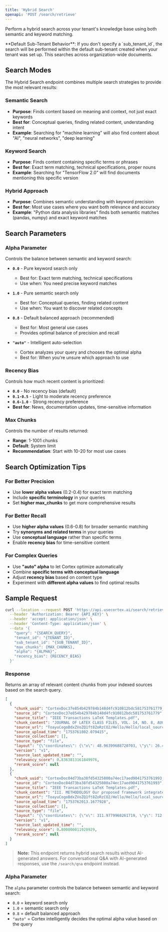```yaml
---
title: 'Hybrid Search'
openapi: 'POST /search/retrieve'
---
```


Perform a hybrid search across your tenant's knowledge base using both semantic and keyword matching.

<Note>
**Default Sub-Tenant Behavior**: If you don't specify a `sub_tenant_id`, the search will be performed within the default sub-tenant created when your tenant was set up. This searches across organization-wide documents.
</Note>

## Search Modes

The Hybrid Search endpoint combines multiple search strategies to provide the most relevant results:

### Semantic Search
- **Purpose**: Finds content based on meaning and context, not just exact keywords
- **Best for**: Conceptual queries, finding related content, understanding intent
- **Example**: Searching for "machine learning" will also find content about "AI", "neural networks", "deep learning"

### Keyword Search  
- **Purpose**: Finds content containing specific terms or phrases
- **Best for**: Exact term matching, technical specifications, proper nouns
- **Example**: Searching for "TensorFlow 2.0" will find documents mentioning this specific version

### Hybrid Approach
- **Purpose**: Combines semantic understanding with keyword precision
- **Best for**: Most use cases where you want both relevance and accuracy
- **Example**: "Python data analysis libraries" finds both semantic matches (pandas, numpy) and exact keyword matches

## Search Parameters

### Alpha Parameter
Controls the balance between semantic and keyword search:

- **`0.0`** - Pure keyword search only
  - Best for: Exact term matching, technical specifications
  - Use when: You need precise keyword matches
  
- **`1.0`** - Pure semantic search only  
  - Best for: Conceptual queries, finding related content
  - Use when: You want to discover related concepts
  
- **`0.8`** - Default balanced approach (recommended)
  - Best for: Most general use cases
  - Provides optimal balance of precision and recall
  
- **`"auto"`** - Intelligent auto-selection
  - Cortex analyzes your query and chooses the optimal alpha
  - Best for: When you're unsure which approach to use

### Recency Bias
Controls how much recent content is prioritized:

- **`0.0`** - No recency bias (default)
- **`0.1-0.5`** - Light to moderate recency preference
- **`0.6-1.0`** - Strong recency preference
- **Best for**: News, documentation updates, time-sensitive information

### Max Chunks
Controls the number of results returned:
- **Range**: 1-1001 chunks
- **Default**: System limit
- **Recommendation**: Start with 10-20 for most use cases

## Search Optimization Tips

### For Better Precision
- Use **lower alpha values** (0.2-0.4) for exact term matching
- Include **specific terminology** in your queries
- Set **higher max_chunks** to get more comprehensive results

### For Better Recall
- Use **higher alpha values** (0.6-0.8) for broader semantic matching
- Try **synonyms and related terms** in your queries
- Use **conceptual language** rather than specific terms
- Enable **recency bias** for time-sensitive content

### For Complex Queries
- Use **"auto" alpha** to let Cortex optimize automatically
- Combine **specific terms with conceptual language**
- Adjust **recency bias** based on content type
- Experiment with **different alpha values** to find optimal results

## Sample Request

```bash
curl --location --request POST 'https://api.usecortex.ai/search/retrieve' \
  --header 'Authorization: Bearer {API_KEY}' \
  --header 'accept: application/json' \
  --header 'Content-Type: application/json' \
  --data '{
    "query": "{SEARCH_QUERY}",
    "tenant_id": "{TENANT_ID}",
    "sub_tenant_id": "{SUB_TENANT_ID}",
    "max_chunks": {MAX_CHUNKS},
    "alpha": "{ALPHA}",
    "recency_bias": {RECENCY_BIAS}
  }'
```

### Response
Returns an array of relevant content chunks from your indexed sources based on the search query.

```json
[
  {
    "chunk_uuid": "CortexDoc37e854b429784b148d4fc910812bdc581753761779_20_v1",
    "source_id": "CortexDoc37e854b429784b148d4fc910812bdc581753761779",
    "source_title": "IEEE Transactions LaTeX Templates.pdf",
    "chunk_content": "JOURNAL OF LATEX CLASS FILES, VOL. 14, NO. 8, AUGUST 2015 12 Fig. 10: Comparison of models with 4bit precision on Medical QA dataset...",
    "source_url": "ToayuCogoBdxZVoZQ1ft8ZoRzCO2/Hello/Hello/local_source/CortexDoc37e854b429784b148d4fc910812bdc581753761779",
    "source_upload_time": "1753761802.079415",
    "source_collection": [],
    "source_type": "file",
    "layout": "{\"coordinates\": {\"x\": 48.96399688720703, \"y\": 26.49277114868164, \"width\": 514.0717697143555, \"height\": 721.1119651794434}, \"page\": 12}",
    "version": "v1",
    "source_last_updated_time": "",
    "relevancy_score": 0.8363813161849976,
    "rerank_score": null
  },
  {
    "chunk_uuid": "CortexDoc04d73ba38fd54325800a74ec17aed9041753761993_4_v1",
    "source_id": "CortexDoc04d73ba38fd54325800a74ec17aed9041753761993",
    "source_title": "IEEE Transactions LaTeX Templates.pdf",
    "chunk_content": "III. METHODOLOGY Our proposed framework integrates federated learning (FL) with blockchain technology to fine-tune Large Language Mod-",
    "source_url": "ToayuCogoBdxZVoZQ1ft8ZoRzCO2/Hello/Hello/local_source/CortexDoc04d73ba38fd54325800a74ec17aed9041753761993",
    "source_upload_time": "1753762013.1677928",
    "source_collection": [],
    "source_type": "file",
    "layout": "{\"coordinates\": {\"x\": 311.9779968261719, \"y\": 712.3123168945312, \"width\": 251.05746459960938, \"height\": 35.72357177734375}, \"page\": 2}",
    "version": "v1",
    "source_last_updated_time": "",
    "relevancy_score": 0.800000011920929,
    "rerank_score": null
  }
]
```

> **Note:** This endpoint returns hybrid search results without AI-generated answers. For conversational Q&A with AI-generated responses, use the `/search/qna` endpoint instead.

### Alpha Parameter
The `alpha` parameter controls the balance between semantic and keyword search:
- `0.0` = keyword search only
- `1.0` = semantic search only  
- `0.8` = default balanced approach
- `"auto"` = Cortex intelligently decides the optimal alpha value based on the query